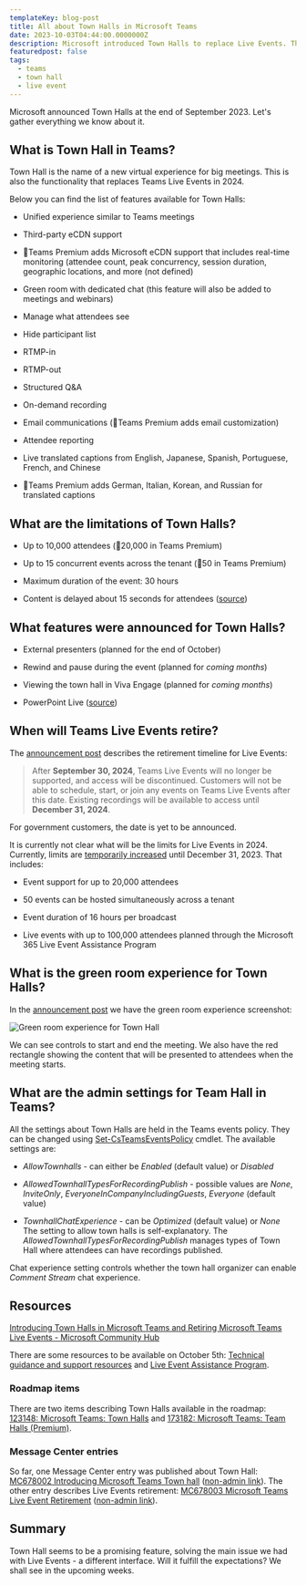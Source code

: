 ```yaml
---
templateKey: blog-post
title: All about Town Halls in Microsoft Teams
date: 2023-10-03T04:44:00.0000000Z
description: Microsoft introduced Town Halls to replace Live Events. This article gathers everything we know about the new functionality in Microsoft Teams.
featuredpost: false
tags:
  - teams
  - town hall
  - live event
---
```


Microsoft announced Town Halls at the end of September 2023. Let's gather everything we know about it.

## What is Town Hall in Teams?

Town Hall is the name of a new virtual experience for big meetings. This is also the functionality that replaces Teams Live Events in 2024.

Below you can find the list of features available for Town Halls:

* Unified experience similar to Teams meetings
* Third-party eCDN support

* 💎Teams Premium adds Microsoft eCDN support that includes real-time monitoring (attendee count, peak concurrency, session duration, geographic locations, and more (not defined)
* Green room with dedicated chat (this feature will also be added to meetings and webinars)

* Manage what attendees see
* Hide participant list

* RTMP-in
* RTMP-out

* Structured Q&A
* On-demand recording

* Email communications (💎Teams Premium adds email customization)
* Attendee reporting

* Live translated captions from English, Japanese, Spanish, Portuguese, French, and Chinese
* 💎Teams Premium adds German, Italian, Korean, and Russian for translated captions 

## What are the limitations of Town Halls?

* Up to 10,000 attendees (💎20,000 in Teams Premium)
* Up to 15 concurrent events across the tenant (💎50 in Teams Premium)

* Maximum duration of the event: 30 hours
* Content is delayed about 15 seconds for attendees ([source](https://techcommunity.microsoft.com/t5/microsoft-teams-blog/introducing-town-halls-in-microsoft-teams-and-retiring-microsoft/bc-p/3941292/highlight/true#M13195))

## What features were announced for Town Halls?

* External presenters (planned for the end of October)
* Rewind and pause during the event (planned for *coming months*)

* Viewing the town hall in Viva Engage (planned for *coming months*)
* PowerPoint Live ([source](https://techcommunity.microsoft.com/t5/microsoft-teams-blog/introducing-town-halls-in-microsoft-teams-and-retiring-microsoft/bc-p/3941101/highlight/true#M13191))

## When will Teams Live Events retire?

The [announcement post](https://techcommunity.microsoft.com/t5/microsoft-teams-blog/introducing-town-halls-in-microsoft-teams-and-retiring-microsoft/ba-p/3925739) describes the retirement timeline for Live Events:

> After **September 30, 2024**, Teams Live Events will no longer be supported, and access will be discontinued. Customers will not be able to schedule, start, or join any events on Teams Live Events after this date. Existing recordings will be available to access until **December 31, 2024**.

For government customers, the date is yet to be announced.

It is currently not clear what will be the limits for Live Events in 2024. Currently, limits are [temporarily increased](https://aka.ms/Stream/Blog/LiveEventOptions) until December 31, 2023. That includes:

* Event support for up to 20,000 attendees
* 50 events can be hosted simultaneously across a tenant

* Event duration of 16 hours per broadcast
* Live events with up to 100,000 attendees planned through the Microsoft 365 Live Event Assistance Program

## What is the green room experience for Town Halls?

In the [announcement post](https://techcommunity.microsoft.com/t5/microsoft-teams-blog/introducing-town-halls-in-microsoft-teams-and-retiring-microsoft/ba-p/3925739) we have the green room experience screenshot:

![Green room experience for Town Hall](../../img/teams-town-halls/green_room.png)

We can see controls to start and end the meeting. We also have the red rectangle showing the content that will be presented to attendees when the meeting starts.

## What are the admin settings for Team Hall in Teams?

All the settings about Town Halls are held in the Teams events policy. They can be changed using [Set-CsTeamsEventsPolicy](https://learn.microsoft.com/en-us/powershell/module/teams/set-csteamseventspolicy?view=teams-ps) cmdlet. The available settings are:

* *AllowTownhalls* - can either be *Enabled* (default value) or *Disabled*
* *AllowedTownhallTypesForRecordingPublish* - possible values are *None*, *InviteOnly*, *EveryoneInCompanyIncludingGuests*, *Everyone* (default value)

* *TownhallChatExperience* - can be *Optimized* (default value) or *None*
The setting to allow town halls is self-explanatory. The *AllowedTownhallTypesForRecordingPublish* manages types of Town Hall where attendees can have recordings published.

Chat experience setting controls whether the town hall organizer can enable *Comment Stream* chat experience.

## Resources

[Introducing Town Halls in Microsoft Teams and Retiring Microsoft Teams Live Events - Microsoft Community Hub](https://techcommunity.microsoft.com/t5/microsoft-teams-blog/introducing-town-halls-in-microsoft-teams-and-retiring-microsoft/ba-p/3925739)

There are some resources to be available on October 5th: [Technical guidance and support resources](https://techcommunity.microsoft.com/t5/microsoft-teams-blog/introducing-town-halls-in-microsoft-teams-and-retiring-microsoft/ba-p/link%20tbd) and [Live Event Assistance Program](https://adoption.microsoft.com/en-us/virtual-event-guidance/assistance/).

### Roadmap items

There are two items describing Town Halls available in the roadmap: [123148: Microsoft Teams: Town Halls](https://www.microsoft.com/en-us/microsoft-365/roadmap?filters=&searchterms=123148) and [173182: Microsoft Teams: Team Halls (Premium)](https://www.microsoft.com/en-us/microsoft-365/roadmap?filters=&searchterms=173182).

### Message Center entries

So far, one Message Center entry was published about Town Hall: [MC678002 Introducing Microsoft Teams Town hall](https://admin.microsoft.com/Adminportal/Home#/MessageCenter/:/messages/MC678002) ([non-admin link](https://m365admin.handsontek.net/introducing-microsoft-teams-town-hall/)). The other entry describes Live Events retirement: [MC678003 Microsoft Teams Live Event Retirement](https://admin.microsoft.com/Adminportal/Home?ref=MessageCenter%2F%3A%2Fmessages%2FMC678003) ([non-admin link](https://m365admin.handsontek.net/microsoft-teams-live-event-retirement/)).

## Summary

Town Hall seems to be a promising feature, solving the main issue we had with Live Events - a different interface. Will it fulfill the expectations? We shall see in the upcoming weeks.
